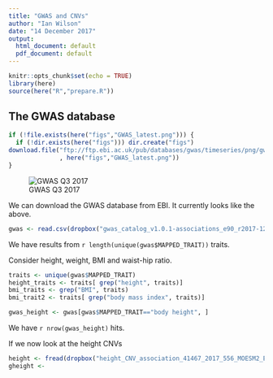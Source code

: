 ```yaml
---
title: "GWAS and CNVs"
author: "Ian Wilson"
date: "14 December 2017"
output:
  html_document: default
  pdf_document: default
---
```


```r
knitr::opts_chunk$set(echo = TRUE)
library(here)
source(here("R","prepare.R"))
```

## The GWAS database


```r
if (!file.exists(here("figs","GWAS_latest.png"))) {
  if (!dir.exists(here("figs"))) dir.create("figs")
download.file("ftp://ftp.ebi.ac.uk/pub/databases/gwas/timeseries/png/gwas-diagram_2017-Q3.png"
              , here("figs","GWAS_latest.png"))
}
```
![GWAS Q3 2017](http://ftp.ebi.ac.uk/pub/databases/gwas/timeseries/png/gwas-diagram_2017-Q3.png)

We can download the GWAS database from EBI.  It currently looks like the above.

```r
gwas <- read.csv(dropbox("gwas_catalog_v1.0.1-associations_e90_r2017-12-04.tsv"), sep="\t")
```

We have results from `r length(unique(gwas$MAPPED_TRAIT))` traits.

Consider height, weight, BMI and waist-hip ratio.


```r
traits <- unique(gwas$MAPPED_TRAIT)
height_traits <- traits[ grep("height", traits)]
bmi_traits <- grep("BMI", traits)
bmi_trait2 <- traits[ grep("body mass index", traits)]
```


```r
gwas_height <- gwas[gwas$MAPPED_TRAIT=="body height", ]
```

We have `r nrow(gwas_height)` hits.


If we now look at the height CNVs 

```r
height <- fread(dropbox("height_CNV_association_41467_2017_556_MOESM2_ESM.csv"))
gheight <- 
```


